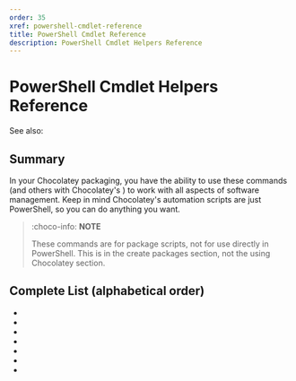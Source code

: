 ```yaml
---
order: 35
xref: powershell-cmdlet-reference
title: PowerShell Cmdlet Reference
description: PowerShell Cmdlet Helpers Reference
---
```


# PowerShell Cmdlet Helpers Reference

See also: <Xref title="PowerShell Functions Reference" value="powershell-reference" />

## Summary

In your Chocolatey packaging, you have the ability to use these commands (and others with Chocolatey's <Xref title="PowerShell Extensions" value="extensions" />) to work with all aspects of software management.
Keep in mind Chocolatey's automation scripts are just PowerShell, so you can do anything you want.

> :choco-info: **NOTE**
>
> These commands are for package scripts, not for use directly in PowerShell. This is in the create packages section, not the using Chocolatey section.

## Complete List (alphabetical order)

 * <Xref title="Get-EnvironmentVariable" value="get-environmentvariable" />
 * <Xref title="Get-EnvironmentVariableNames" value="get-environmentvariablenames" />
 * <Xref title="Install-ChocolateyPath" value="install-chocolateypath" />
 * <Xref title="Set-EnvironmentVariable" value="set-environmentvariable" />
 * <Xref title="Test-ProcessAdminRights" value="test-processadminrights" />
 * <Xref title="Uninstall-ChocolateyPath" value="uninstall-chocolateypath" />
 * <Xref title="Update-SessionEnvironment" value="update-sessionenvironment" />
 